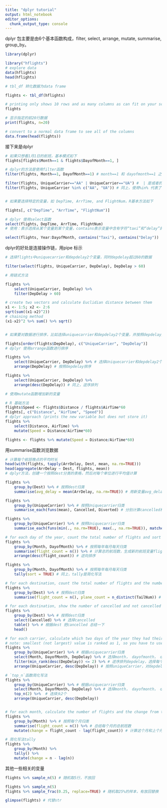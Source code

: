 ```yaml
---
title: "dplyr tutorial"
output: html_notebook
editor_options: 
  chunk_output_type: console
---
```


dplyr 包主要是由6个基本函数构成，filter, select, arrange, mutate, summarise, group_by。

```r
library(dplyr)

library("hflights")
# explore data
data(hflights)
head(hflights)

# tbl_df 转化数据为data frame

flights <- tbl_df(hflights)

# printing only shows 10 rows and as many columns as can fit on your screen
flights

# 显示指定的前20行数据
print(flights, n=20)

# convert to a normal data frame to see all of the columns
data.frame(head(flights))

```
接下来是dplyr
```r
# 如果只想看1月1日的航班，基本模式如下
flights[flights$Month==1 & flights$DayofMonth==1, ]

# dplyr的方法是使用filter函数
filter(flights, Month==1, DayofMonth==1) # month==1 和 dayofmonth==1 之间逗号和AND代表相同意思

filter(flights, UniqueCarrier=="AA" | UniqueCarrier=="UA") #  | 是或者的意思，选择航班AA或者UA
filter(flights, UniqueCarrier %in% c("AA", "UA")) # 同上，使用%in% 代表了另一种方法


# 如果要选择特定的变量，如 DepTime, ArrTime, and FlightNum，R基本方法如下

flights[, c("DepTime", "ArrTime", "FlightNum")]

# dplyr 使用select函数
select(flights, DepTime, ArrTime, FlightNum)
# 使用：表示选择从某个变量到某个变量，contains表示变量中含有字符“taxi”和“delay”的变量

select(flights, Year:DayofMonth, contains("Taxi"), contains("Delay"))

```

dplyr的好处是连接操作链，用pipe 标示
```r
# 选择flights中uniquecarrier和depdelay2个变量，同时depdelay超过60的数据

filter(select(flights, UniqueCarrier, DepDelay), DepDelay > 60)

# 用链式方法

flights %>%
    select(UniqueCarrier, DepDelay) %>%
    filter(DepDelay > 60)

# create two vectors and calculate Euclidian distance between them
x1 <- 1:5; x2 <- 2:6
sqrt(sum((x1-x2)^2))
# chaining method
(x1-x2)^2 %>% sum() %>% sqrt()


# 如果要对数据进行排序，比如选择uniquecarrier和depdelay2个变量，并按照depdelay排序

flights[order(flights$DepDelay), c("UniqueCarrier", "DepDelay")]
# dplyr 使用arrange函数进行排序

flights %>%
    select(UniqueCarrier, DepDelay) %>% # 选择Uniquecarrier和depdelay2个变量
    arrange(DepDelay) # 按照depdelay排序

flights %>%
    select(UniqueCarrier, DepDelay) %>%
    arrange(desc(DepDelay)) # 同上，逆序排列

# 使用mutate函数增加新的变量

# R 基础方法
flights$Speed <- flights$Distance / flights$AirTime*60
flights[, c("Distance", "AirTime", "Speed")]
# dplyr approach (prints the new variable but does not store it)
flights %>%
    select(Distance, AirTime) %>%
    mutate(Speed = Distance/AirTime*60)

flights <- flights %>% mutate(Speed = Distance/AirTime*60)

```

用summarise函数浏览数据

```r

# 计算每个航班晚点的平均时长
head(with(flights, tapply(ArrDelay, Dest, mean, na.rm=TRUE)))
head(aggregate(ArrDelay ~ Dest, flights, mean))
# dplyr方法，创建一个按照dest分类的表格，然后对每个单位进行平均值计算

flights %>%
    group_by(Dest) %>% # 按照dest归类
    summarise(avg_delay = mean(ArrDelay, na.rm=TRUE)) # 用新变量avg_delay 计算arredlay 平均值

flights %>%
    group_by(UniqueCarrier) %>% # 按照Uniquecarrier归类
    summarise_each(funs(mean), Cancelled, Diverted) # 分别计算cancelled和diverted2个变量的均值

flights %>%
    group_by(UniqueCarrier) %>% # 按照Uniquecarrier归类
    summarise_each(funs(min(., na.rm=TRUE), max(., na.rm=TRUE)), matches("Delay")) # 分别计算含有delay变量的最小值，最大值

# for each day of the year, count the total number of flights and sort in descending order
flights %>%
    group_by(Month, DayofMonth) %>% # 按照每年每月每天归类
    summarise(flight_count = n()) %>% # 计算总的航班数，生成新的航班变量flight_count
    arrange(desc(flight_count)) # 逆向排序

flights %>%
    group_by(Month, DayofMonth) %>% # 按照每年每月每天归类
    tally(sort = TRUE) # 同上，tally是简化写法

# for each destination, count the total number of flights and the number of distinct planes that flew there
flights %>%
    group_by(Dest) %>% # 按照dest归类
    summarise(flight_count = n(), plane_count = n_distinct(TailNum)) # 计算总的航班数和不同飞机的总数

# for each destination, show the number of cancelled and not cancelled flights
flights %>%
    group_by(Dest) %>% # 按照dest归类
    select(Cancelled) %>% # 选择cancelled
    table() %>% # 根据dest 把cancelled 总结一下
    head()

# for each carrier, calculate which two days of the year they had their longest departure delays
# note: smallest (not largest) value is ranked as 1, so you have to use `desc` to rank by largest value
flights %>%
    group_by(UniqueCarrier) %>% # 根据uniquecarrier归类
    select(Month, DayofMonth, DepDelay) %>% # 选择month， dayofmonth， depdelay变量
    filter(min_rank(desc(DepDelay)) <= 2) %>% # 逆序排列depdelay，选择每个uniquecarrier 最小的2个
    arrange(UniqueCarrier, desc(DepDelay)) # 按照uniqueCarrier，对depdelay逆序排列

# `top_n`函数简化写法
flights %>%
    group_by(UniqueCarrier) %>% # 根据uniquecarrier归类
    select(Month, DayofMonth, DepDelay) %>% # 选择month， dayofmonth， depdelay变量
    top_n(2) %>%  # 选择头2个
    arrange(UniqueCarrier, desc(DepDelay))


# for each month, calculate the number of flights and the change from the previous month
flights %>% 
    group_by(Month) %>% # 按照每个月归类
    summarise(flight_count = n()) %>% # 总结每个月的总航班数
    mutate(change = flight_count - lag(flight_count)) # 计算这个月和上个月的航班变化，生成change变量

# 简化写法tally
flights %>%
    group_by(Month) %>%
    tally() %>%
    mutate(change = n - lag(n))


```
其他一些相关的变量

```r
flights %>% sample_n(5) # 随机取5行，不放回

flights %>% sample_n(5) 
flights %>% sample_frac(0.25, replace=TRUE) # 随机取25%的样本，有放回替换

glimpse(flights) # 代替str
```





